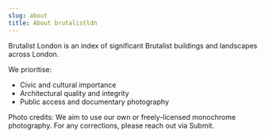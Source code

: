 ```yaml
---
slug: about
title: About brutalistldn
---
```


Brutalist London is an index of significant Brutalist buildings and landscapes across London.

We prioritise:

- Civic and cultural importance
- Architectural quality and integrity
- Public access and documentary photography

Photo credits: We aim to use our own or freely-licensed monochrome photography. For any corrections, please reach out via Submit.